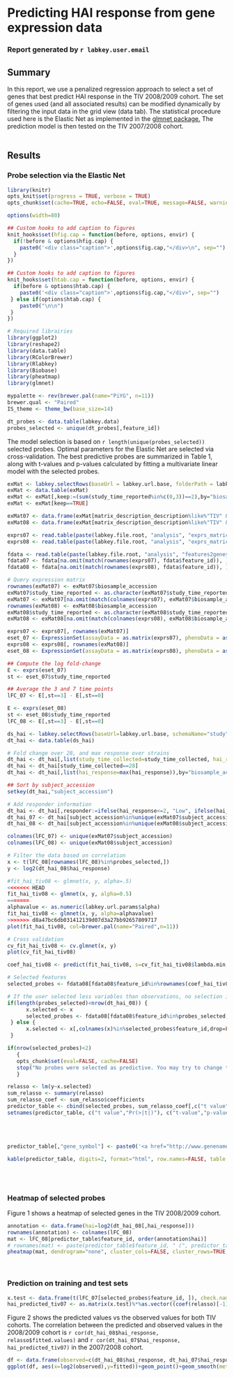 
# Predicting HAI response from gene expression data
### Report generated by `r labkey.user.email`
## Summary

In this report, we use a penalized regression approach to select a set of genes that best predict HAI response in the TIV 2008/2009 cohort. The set of genes used (and all associated results) can be modified dynamically by filtering the input data in the grid view (data tab). The statistical procedure used here is the Elastic Net as implemented in the <a href="http://cran.r-project.org/web/packages/glmnet/index.html" target="_blank">glmnet package.</a> The prediction model is then tested on the TIV 2007/2008 cohort.
<br />
<br />

## Results
### Probe selection via the Elastic Net
```r
library(knitr)
opts_knit$set(progress = TRUE, verbose = TRUE)
opts_chunk$set(cache=TRUE, echo=FALSE, eval=TRUE, message=FALSE, warning=FALSE, error=TRUE, fig.width=8, fig.height=4, dpi=100, fig.align="center")

options(width=80)

## Custom hooks to add caption to figures
knit_hooks$set(hfig.cap = function(before, options, envir) {
  if(!before & options$hfig.cap) {
    paste0('<div class="caption">',options$fig.cap,"</div>\n", sep="")
  }
})

## Custom hooks to add caption to figures
knit_hooks$set(htab.cap = function(before, options, envir) {
  if(before & options$htab.cap) {
    paste0('<div class="caption">',options$fig.cap,"</div>", sep="")
 } else if(options$htab.cap) {
    paste0("\n\n")
 }
})
```


```r
# Required librairies
library(ggplot2)
library(reshape2)
library(data.table)
library(RColorBrewer)
library(Rlabkey)
library(Biobase)
library(pheatmap)
library(glmnet)
```

```r
mypalette <- rev(brewer.pal(name="PiYG", n=11))
brewer.qual <- "Paired"
IS_theme <- theme_bw(base_size=14)
```

```r
dt_probes <- data.table(labkey.data)
probes_selected <- unique(dt_probes[,feature_id]) 
```

The model selection is based on `r length(unique(probes_selected))` selected probes. Optimal parameters for the Elastic Net are selected via cross-validation.
The best predictive probes are summarized in Table 1, along with t-values and p-values calculated by fitting a multivariate linear model with the selected probes.

```r
exMat <- labkey.selectRows(baseUrl = labkey.url.base, folderPath = labkey.url.path, schemaName = "study", queryName = "gene_expression_matrices", colNameOpt="rname")
exMat <- data.table(exMat)
exMat <- exMat[,keep:=(sum(study_time_reported%in%c(0,3))==2),by="biosample_accession_name,subject_accession"]
exMat <- exMat[keep==TRUE]

exMat07 <- data.frame(exMat[matrix_description_description%like%"TIV" & matrix_description_description%like%"2007"])
exMat08 <- data.frame(exMat[matrix_description_description%like%"TIV" & matrix_description_description%like%"2009"])

exprs07 <- read.table(paste(labkey.file.root, "analysis", "exprs_matrices", unique(exMat07$file_info_name), sep="/"))
exprs08 <- read.table(paste(labkey.file.root, "analysis", "exprs_matrices", unique(exMat08$file_info_name), sep="/"))
```

```r
fdata <- read.table(paste(labkey.file.root, "analysis", "features2genes", unique(exMat$feature_mapping_file), sep="/"))
fdata07 <- fdata[na.omit(match(rownames(exprs07), fdata$feature_id)), ]
fdata08 <- fdata[na.omit(match(rownames(exprs08), fdata$feature_id)), ]
```

```r
# Query expression matrix
rownames(exMat07) <- exMat07$biosample_accession
exMat07$study_time_reported <- as.character(exMat07$study_time_reported)
exMat07 <- exMat07[na.omit(match(colnames(exprs07), exMat07$biosample_accession)),]
rownames(exMat08) <- exMat08$biosample_accession
exMat08$study_time_reported <- as.character(exMat08$study_time_reported)
exMat08 <- exMat08[na.omit(match(colnames(exprs08), exMat08$biosample_accession)),]
```

```r
exprs07 <- exprs07[, rownames(exMat07)]
eset_07 <- ExpressionSet(assayData = as.matrix(exprs07), phenoData = as(exMat07, "AnnotatedDataFrame"), featureData = as(fdata07, "AnnotatedDataFrame"))
exprs08 <- exprs08[, rownames(exMat08)]
eset_08 <- ExpressionSet(assayData = as.matrix(exprs08), phenoData = as(exMat08, "AnnotatedDataFrame"), featureData = as(fdata08, "AnnotatedDataFrame"))
```

```r
## Compute the log fold-change
E <- exprs(eset_07)
st <- eset_07$study_time_reported

## Average the 3 and 7 time points
lFC_07 <- E[,st==3] - E[,st==0]

E <- exprs(eset_08)
st <- eset_08$study_time_reported
lFC_08 <- E[,st==3] - E[,st==0]
```

```r
ds_hai <- labkey.selectRows(baseUrl=labkey.url.base, schemaName="study", folderPath=labkey.url.path, queryName ="hai", colNameOpt='rname')
dt_hai <- data.table(ds_hai)

# Fold change over 28, and max response over strains
dt_hai <- dt_hai[,list(study_time_collected=study_time_collected, hai_response=value_reported/value_reported[study_time_collected==0]),by="virus_strain,biosample_accession_name,subject_accession"]
dt_hai <- dt_hai[study_time_collected==28]
dt_hai <- dt_hai[,list(hai_response=max(hai_response)),by="biosample_accession_name,subject_accession"]

## Sort by subject_accession
setkey(dt_hai,"subject_accession")

# Add responder information
dt_hai <- dt_hai[,responder:=ifelse(hai_response<=2, "Low", ifelse(hai_response>=4, "High", "Medium"))]
dt_hai_07 <- dt_hai[subject_accession%in%unique(exMat07$subject_accession) & biosample_accession_name%like%"2007"]
dt_hai_08 <- dt_hai[subject_accession%in%unique(exMat08$subject_accession) & biosample_accession_name%like%"2008"]
```

```r
colnames(lFC_07) <- unique(exMat07$subject_accession)
colnames(lFC_08) <- unique(exMat08$subject_accession)
```

```r
# Filter the data based on correlation
x <- t(lFC_08[rownames(lFC_08)%in%probes_selected,])
y <- log2(dt_hai_08$hai_response)

#fit_hai_tiv08 <- glmnet(x, y, alpha=.5)
<<<<<<< HEAD
fit_hai_tiv08 <- glmnet(x, y, alpha=0.5)
=======
alphavalue <- as.numeric(labkey.url.params$alpha)
fit_hai_tiv08 <- glmnet(x, y, alpha=alphavalue)
>>>>>>> d8a47bc6db031412139d07d3a27bb92657809717
plot(fit_hai_tiv08, col=brewer.pal(name="Paired",n=11))
```
```r
# Cross validation
cv_fit_hai_tiv08 <- cv.glmnet(x, y)
plot(cv_fit_hai_tiv08)
```

```r
coef_hai_tiv08 <- predict(fit_hai_tiv08, s=cv_fit_hai_tiv08$lambda.min, type="coefficients")

# Selected features
selected_probes <- fdata08[fdata08$feature_id%in%rownames(coef_hai_tiv08)[coef_hai_tiv08[,1]>0],,drop=FALSE]

# If the user selected less variables than observations, no selection is done
if(length(probes_selected)<nrow(dt_hai_08)) {
      x.selected <- x
      selected_probes <- fdata08[fdata08$feature_id%in%probes_selected,]
 } else {
      x.selected <- x[,colnames(x)%in%selected_probes$feature_id,drop=FALSE]
 }

if(nrow(selected_probes)<2)
   {
   opts_chunk$set(eval=FALSE, cache=FALSE)
   stop("No probes were selected as predictive. You may try to change the filtering criteria.")
   }

relasso <- lm(y~x.selected)
sum_relasso <- summary(relasso)
sum_relasso_coef <- sum_relasso$coefficients
predictor_table <- cbind(selected_probes, sum_relasso_coef[,c("t value","Pr(>|t|)")][-1,])
setnames(predictor_table, c("t value","Pr(>|t|)"), c("t-value","p-value"))
```

<br/>
<br/>
   
<div id="fw_container">
```r
predictor_table[,"gene_symbol"] <- paste0('<a href="http://www.genenames.org/cgi-bin/quick_search.pl?.cgifields=type&type=equal&num=50&search=', gsub(";","+",predictor_table[,"gene_symbol"]),'&submit=Submit" target="_blank">', predictor_table[,"gene_symbol"], '</a>')

kable(predictor_table, digits=2, format="html", row.names=FALSE, table.attr='id="res_table"')
```
</div>

<br />
<br />
   
<h3> Heatmap of selected probes </h3>

Figure 1 shows a heatmap of selected genes in the TIV 2008/2009 cohort.


```r
annotation <- data.frame(hai=log2(dt_hai_08[,hai_response])) 
rownames(annotation) <- colnames(lFC_08)
mat <- lFC_08[predictor_table$feature_id, order(annotation$hai)]
# rownames(mat) <- paste(predictor_table$feature_id, " (", predictor_table$gene_symbol, ")",sep="")
pheatmap(mat, dendrogram="none", cluster_cols=FALSE, cluster_rows=TRUE, breaks = seq(-1, 1, length.out = length(mypalette) + 1), show_rownames=TRUE, show_colnames=FALSE, scale="none",cluster_method="ward",cluster_distance="correlation",color=mypalette, annotation=annotation, annotation_colors=list(hai=grey(10:0/10)))
```
<br />

### Prediction on training and test sets

```r
x.test <- data.frame(t(lFC_07[selected_probes$feature_id, ]), check.names=FALSE)
hai_predicted_tiv07 <- as.matrix(x.test)%*%as.vector((coef(relasso)[-1]))+coef(relasso)[1]
```
Figure 2 shows the predicted values vs the observed values for both TIV cohorts. The correlation between the predicted and observed values in the 2008/2009 cohort is `r cor(dt_hai_08$hai_response, relasso$fitted.values)` and `r cor(dt_hai_07$hai_response, hai_predicted_tiv07)` in the 2007/2008 cohort.

```r
df <- data.frame(observed=c(dt_hai_08$hai_response, dt_hai_07$hai_response), fitted=c(relasso$fitted.values, hai_predicted_tiv07), cohort=c(rep("a) TIV 08 (Training)", length(dt_hai_08$hai_response)), rep("b) TIV 07 (Test)",length(dt_hai_07$hai_response))))
ggplot(df, aes(x=log2(observed),y=fitted))+geom_point()+geom_smooth(method="lm")+IS_theme+facet_wrap(~cohort, scale="free") + xlab("Observed (log2) HAI response") + ylab("Predicted (log2) HAI response")
```

